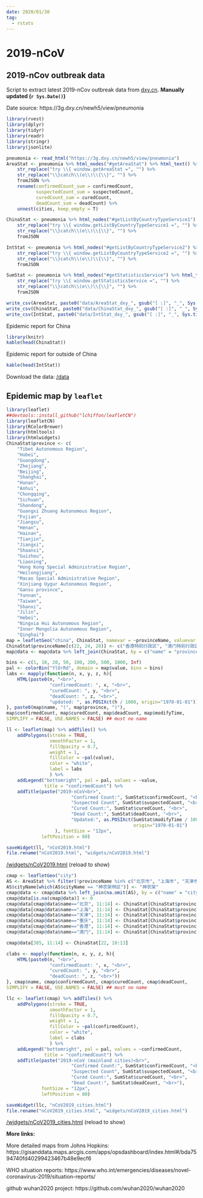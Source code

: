 ```yaml
---
date: 2020/01/30
tag:
  - rstats
---
```


# 2019-nCoV
## 2019-nCov outbreak data
Script to extract latest 2019-nCov outbreak data from [dxy.cn](dxy.cn). **Manually updated (`r Sys.Date()`)** 

Date source: https://3g.dxy.cn/newh5/view/pneumonia
```r
library(rvest)
library(dplyr)
library(tidyr)
library(readr)
library(stringr)
library(jsonlite)

pneumonia <- read_html("https://3g.dxy.cn/newh5/view/pneumonia")
AreaStat <- pneumonia %>% html_nodes("#getAreaStat") %>% html_text() %>%
    str_replace("try \\{ window.getAreaStat =", "") %>%
    str_replace("\\}catch\\(e\\)\\{\\}", "") %>%
    fromJSON %>%
    rename(confirmedCount_sum = confirmedCount,
           suspectedCount_sum = suspectedCount,
           curedCount_sum = curedCount,
           deadCount_sum = deadCount) %>%
    unnest(cities, keep_empty = T)

ChinaStat <- pneumonia %>% html_nodes("#getListByCountryTypeService1") %>% html_text() %>%
    str_replace("try \\{ window.getListByCountryTypeService1 =", "") %>%
    str_replace("\\}catch\\(e\\)\\{\\}", "") %>%
    fromJSON

IntStat <- pneumonia %>% html_nodes("#getListByCountryTypeService2") %>% html_text() %>%
    str_replace("try \\{ window.getListByCountryTypeService2 =", "") %>%
    str_replace("\\}catch\\(e\\)\\{\\}", "") %>%
    fromJSON

SumStat <- pneumonia %>% html_nodes("#getStatisticsService") %>% html_text() %>%
    str_replace("try \\{ window.getStatisticsService =", "") %>%
    str_replace("\\}catch\\(e\\)\\{\\}", "") %>%
    fromJSON

write_csv(AreaStat, paste0("data/AreaStat_dxy_", gsub("[ :]", "_", Sys.time()), ".csv"))
write_csv(ChinaStat, paste0("data/ChinaStat_dxy_", gsub("[ :]", "_", Sys.time()), ".csv"))
write_csv(IntStat, paste0("data/IntStat_dxy_", gsub("[ :]", "_", Sys.time()), ".csv"))

```

Epidemic report for China
```r
library(knitr)
kable(head(ChinaStat))
```

Epidemic report for outside of China
```r
kable(head(IntStat))
```

Download the data: 
[/data](https://github.com/hutuben/hutuben.github.io/tree/master/data)

## Epidemic map by `leaflet`
```r
library(leaflet)
##devtools::install_github("lchiffon/leafletCN")
library(leafletCN)
library(RColorBrewer)
library(htmltools)
library(htmlwidgets)
ChinaStat$province <- c(
    "Tibet Autonomous Region",
    "Hubei",
    "Guangdong",
    "Zhejiang",
    "Beijing",
    "Shanghai",
    "Hunan",
    "Anhui",
    "Chongqing",
    "Sichuan",
    "Shandong",
    "Guangxi Zhuang Autonomous Region",
    "Fujian",
    "Jiangsu",
    "Henan",
    "Hainan",
    "Tianjin",
    "Jiangxi",
    "Shaanxi",
    "Guizhou",
    "Liaoning",
    "Hong Kong Special Administrative Region",
    "Heilongjiang",
    "Macao Special Administrative Region",
    "Xinjiang Uygur Autonomous Region",
    "Gansu province",
    "Yunnan",
    "Taiwan",
    "Shanxi",
    "Jilin",
    "Hebei",
    "Ningxia Hui Autonomous Region",
    "Inner Mongolia Autonomous Region",
    "Qinghai")
map = leafletGeo("china", ChinaStat, namevar = ~provinceName, valuevar = ~confirmedCount)
ChinaStat$provinceName[c(22, 24, 28)] <- c("香港特别行政区", "澳门特别行政区", "台湾省")
map@data <- map@data %>% left_join(ChinaStat, by = c("name" = "provinceName"))

bins <- c(1, 10, 20, 50, 100, 200, 500, 1000, Inf)
pal <- colorBin("YlOrRd", domain = map$value, bins = bins)
labs <- mapply(function(n, x, y, z, h){
    HTML(paste0(n, "<br>",
                "confirmedCount: ", x, "<br>",
                "curedCount: ", y, "<br>",
                "deadCount: ", z, "<br>",
                "updated: ", as.POSIXct(h / 1000, origin="1970-01-01")))
}, paste0(map$name, "(", map$province, ")"),
map$confirmedCount, map$curedCount, map$deadCount, map$modifyTime,
SIMPLIFY = FALSE, USE.NAMES = FALSE) ## must no name

ll <- leaflet(map) %>% addTiles() %>%
    addPolygons(stroke = TRUE,
                smoothFactor = 1,
                fillOpacity = 0.7,
                weight = 1,
                fillColor = ~pal(value),
                color = "white",
                label = labs
                ) %>%    
    addLegend("bottomright", pal = pal, values = ~value,
              title = "confirmedCount") %>%
    addTitle(paste("2019-nCoV<br>",
                        "Confirmed Count:", SumStat$confirmedCount, "<br>",
                        "Suspected Count", SumStat$suspectedCount, "<br>",
                        "Cured Count:", SumStat$curedCount, "<br>",
                        "Dead Count:", SumStat$deadCount, "<br>",
                        "Updated:", as.POSIXct(SumStat$modifyTime / 1000,
                                               origin="1970-01-01")
                  ), fontSize = "12px",
             leftPosition = 80)

saveWidget(ll, "nCoV2019.html")
file.rename("nCoV2019.html", "widgets/nCoV2019.html")

```

[/widgets/nCoV2019.html](/widgets/nCoV2019.html) (reload to show)

<iframeComp ihtml="/widgets/nCoV2019.html"></iframeComp>



```r
cmap <- leafletGeo("city")
AS <- AreaStat %>% filter(!provinceName %in% c("北京市", "上海市", "天津市", "重庆市", "香港", "台湾", "澳门"))
AS$cityName[which(AS$cityName == "神农架林区")] <- "神农架"
cmap@data <- cmap@data %>% left_join(na.omit(AS), by = c("name" = "cityName"))
cmap@data[is.na(cmap@data)] <- 0
cmap@data[cmap@data$name=="北京", 11:14] <- ChinaStat[ChinaStat$provinceName=="北京市", 10:13]
cmap@data[cmap@data$name=="上海", 11:14] <- ChinaStat[ChinaStat$provinceName=="上海市", 10:13]
cmap@data[cmap@data$name=="天津", 11:14] <- ChinaStat[ChinaStat$provinceName=="天津市", 10:13]
cmap@data[cmap@data$name=="重庆", 11:14] <- ChinaStat[ChinaStat$provinceName=="重庆市", 10:13]
cmap@data[cmap@data$name=="香港", 11:14] <- ChinaStat[ChinaStat$provinceName=="香港特别行政区", 10:13]
cmap@data[cmap@data$name=="澳门", 11:14] <- ChinaStat[ChinaStat$provinceName=="澳门特别行政区", 10:13]

cmap@data[385, 11:14] <- ChinaStat[22, 10:13]

clabs <- mapply(function(n, x, y, z, h){
    HTML(paste0(n, "<br>",
                "confirmedCount: ", x, "<br>",
                "curedCount: ", y, "<br>",
                "deadCount: ", z, "<br>"))
}, cmap$name, cmap$confirmedCount, cmap$curedCount, cmap$deadCount,
SIMPLIFY = FALSE, USE.NAMES = FALSE) ## must no name

llc <- leaflet(cmap) %>% addTiles() %>%
    addPolygons(stroke = TRUE,
                smoothFactor = 1,
                fillOpacity = 0.7,
                weight = 1,
                fillColor = ~pal(confirmedCount),
                color = "white",
                label = clabs
                ) %>%    
    addLegend("bottomright", pal = pal, values = ~confirmedCount,
              title = "confirmedCount") %>%
    addTitle(paste("2019-nCoV (mainland cities)<br>",
                        "Confirmed Count:", SumStat$confirmedCount, "<br>",
                        "Suspected Count", SumStat$suspectedCount, "<br>",
                        "Cured Count:", SumStat$curedCount, "<br>",
                        "Dead Count:", SumStat$deadCount, "<br>"),
             fontSize = "12px",
             leftPosition = 80)

saveWidget(llc, "nCoV2019_cities.html")
file.rename("nCoV2019_cities.html", "widgets/nCoV2019_cities.html")

```

[/widgets/nCoV2019_cities.html](/widgets/nCoV2019_cities.html) (reload to show)

<iframeComp ihtml="/widgets/nCoV2019_cities.html"></iframeComp>

**More links: **

More detailed maps from Johns Hopkins: https://gisanddata.maps.arcgis.com/apps/opsdashboard/index.html#/bda7594740fd40299423467b48e9ecf6

WHO situation reports: https://www.who.int/emergencies/diseases/novel-coronavirus-2019/situation-reports/

github wuhan2020 project: https://github.com/wuhan2020/wuhan2020
